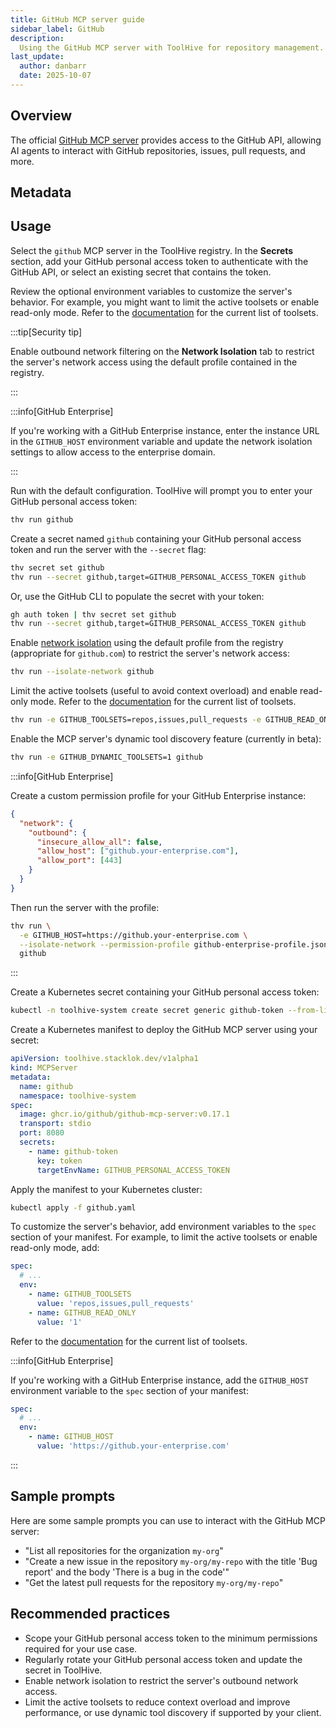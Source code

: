 ```yaml
---
title: GitHub MCP server guide
sidebar_label: GitHub
description:
  Using the GitHub MCP server with ToolHive for repository management.
last_update:
  author: danbarr
  date: 2025-10-07
---
```


## Overview

The official [GitHub MCP server](https://github.com/github/github-mcp-server)
provides access to the GitHub API, allowing AI agents to interact with GitHub
repositories, issues, pull requests, and more.

## Metadata

<MCPMetadata name='github' />

## Usage

<Tabs groupId='mode' queryString='mode'>
<TabItem value='ui' label='UI' default>

Select the `github` MCP server in the ToolHive registry. In the **Secrets**
section, add your GitHub personal access token to authenticate with the GitHub
API, or select an existing secret that contains the token.

Review the optional environment variables to customize the server's behavior.
For example, you might want to limit the active toolsets or enable read-only
mode. Refer to the
[documentation](https://github.com/github/github-mcp-server?tab=readme-ov-file#tool-configuration)
for the current list of toolsets.

:::tip[Security tip]

Enable outbound network filtering on the **Network Isolation** tab to restrict
the server's network access using the default profile contained in the registry.

:::

:::info[GitHub Enterprise]

If you're working with a GitHub Enterprise instance, enter the instance URL in
the `GITHUB_HOST` environment variable and update the network isolation settings
to allow access to the enterprise domain.

:::

</TabItem>
<TabItem value='cli' label='CLI'>

Run with the default configuration. ToolHive will prompt you to enter your
GitHub personal access token:

```bash
thv run github
```

Create a secret named `github` containing your GitHub personal access token and
run the server with the `--secret` flag:

```bash
thv secret set github
thv run --secret github,target=GITHUB_PERSONAL_ACCESS_TOKEN github
```

Or, use the GitHub CLI to populate the secret with your token:

```bash
gh auth token | thv secret set github
thv run --secret github,target=GITHUB_PERSONAL_ACCESS_TOKEN github
```

Enable [network isolation](../guides-cli/network-isolation.mdx) using the
default profile from the registry (appropriate for `github.com`) to restrict the
server's network access:

```bash
thv run --isolate-network github
```

Limit the active toolsets (useful to avoid context overload) and enable
read-only mode. Refer to the
[documentation](https://github.com/github/github-mcp-server?tab=readme-ov-file#tool-configuration)
for the current list of toolsets.

```bash
thv run -e GITHUB_TOOLSETS=repos,issues,pull_requests -e GITHUB_READ_ONLY=1 github
```

Enable the MCP server's dynamic tool discovery feature (currently in beta):

```bash
thv run -e GITHUB_DYNAMIC_TOOLSETS=1 github
```

:::info[GitHub Enterprise]

Create a custom permission profile for your GitHub Enterprise instance:

```json title="github-enterprise-profile.json"
{
  "network": {
    "outbound": {
      "insecure_allow_all": false,
      "allow_host": ["github.your-enterprise.com"],
      "allow_port": [443]
    }
  }
}
```

Then run the server with the profile:

```bash
thv run \
  -e GITHUB_HOST=https://github.your-enterprise.com \
  --isolate-network --permission-profile github-enterprise-profile.json \
  github
```

:::

</TabItem>
<TabItem value='k8s' label='Kubernetes'>

Create a Kubernetes secret containing your GitHub personal access token:

```bash
kubectl -n toolhive-system create secret generic github-token --from-literal=token=<YOUR_TOKEN>
```

Create a Kubernetes manifest to deploy the GitHub MCP server using your secret:

```yaml {14-17} title="github.yaml"
apiVersion: toolhive.stacklok.dev/v1alpha1
kind: MCPServer
metadata:
  name: github
  namespace: toolhive-system
spec:
  image: ghcr.io/github/github-mcp-server:v0.17.1
  transport: stdio
  port: 8080
  secrets:
    - name: github-token
      key: token
      targetEnvName: GITHUB_PERSONAL_ACCESS_TOKEN
```

Apply the manifest to your Kubernetes cluster:

```bash
kubectl apply -f github.yaml
```

To customize the server's behavior, add environment variables to the `spec`
section of your manifest. For example, to limit the active toolsets or enable
read-only mode, add:

```yaml title="github.yaml"
spec:
  # ...
  env:
    - name: GITHUB_TOOLSETS
      value: 'repos,issues,pull_requests'
    - name: GITHUB_READ_ONLY
      value: '1'
```

Refer to the
[documentation](https://github.com/github/github-mcp-server?tab=readme-ov-file#tool-configuration)
for the current list of toolsets.

:::info[GitHub Enterprise]

If you're working with a GitHub Enterprise instance, add the `GITHUB_HOST`
environment variable to the `spec` section of your manifest:

```yaml
spec:
  # ...
  env:
    - name: GITHUB_HOST
      value: 'https://github.your-enterprise.com'
```

:::

</TabItem>
</Tabs>

## Sample prompts

Here are some sample prompts you can use to interact with the GitHub MCP server:

- "List all repositories for the organization `my-org`"
- "Create a new issue in the repository `my-org/my-repo` with the title 'Bug
  report' and the body 'There is a bug in the code'"
- "Get the latest pull requests for the repository `my-org/my-repo`"

## Recommended practices

- Scope your GitHub personal access token to the minimum permissions required
  for your use case.
- Regularly rotate your GitHub personal access token and update the secret in
  ToolHive.
- Enable network isolation to restrict the server's outbound network access.
- Limit the active toolsets to reduce context overload and improve performance,
  or use dynamic tool discovery if supported by your client.
